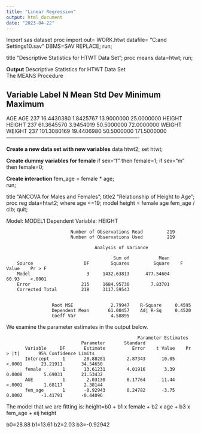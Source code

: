 ```yaml
---
title: "Linear Regression"
output: html_document
date: "2023-04-22"
---
```


Import sas dataset proc import out= WORK.htwt datafile= "C:\Documents and Settings\kwelch\Desktop\b510\htwt.sav" DBMS=SAV REPLACE; run;

title "Descriptive Statistics for HTWT Data Set"; proc means data=htwt; run;

**Output** Descriptive Statistics for HTWT Data Set\
The MEANS Procedure

## Variable Label N Mean Std Dev Minimum Maximum

AGE AGE 237 16.4430380 1.8425767 13.9000000 25.0000000 HEIGHT HEIGHT 237 61.3645570 3.9454019 50.5000000 72.0000000 WEIGHT WEIGHT 237 101.3080169 19.4406980 50.5000000 171.5000000 ----------------------------------------------------------------------------

**Create a new data set with new variables** data htwt2; set htwt;

**Create dummy variables for female** if sex="f" then female=1; if sex="m" then female=0;

**Create interaction** fem_age = female \* age;\
run;

title "ANCOVA for Males and Females"; title2 "Relationship of Height to Age"; proc reg data=htwt2; where age \<=19; model height = female age fem_age / clb; quit;

Model: MODEL1 Dependent Variable: HEIGHT

```         
                        Number of Observations Read         219
                        Number of Observations Used         219

                                 Analysis of Variance

                                        Sum of           Mean
    Source                   DF        Squares         Square    F Value    Pr > F
    Model                     3     1432.63813      477.54604      60.93    <.0001
    Error                   215     1684.95730        7.83701
    Corrected Total         218     3117.59543


                 Root MSE              2.79947    R-Square     0.4595
                 Dependent Mean       61.00457    Adj R-Sq     0.4520
                 Coeff Var             4.58895
```

We examine the parameter estimates in the output below.

```         
                                                 Parameter Estimates
                            Parameter       Standard
       Variable     DF       Estimate          Error    t Value    Pr > |t|       95% Confidence Limits
       Intercept     1       28.88281        2.87343      10.05      <.0001       23.21911       34.54650
       female        1       13.61231        4.01916       3.39      0.0008        5.69031       21.53432
       AGE           1        2.03130        0.17764      11.44      <.0001        1.68117        2.38144
       fem_age       1       -0.92943        0.24782      -3.75      0.0002       -1.41791       -0.44096
```

The model that we are fitting is: height=b0 + b1 x female + b2 x age + b3 x fem_age + eij height

b0=28.88 b1=13.61 b2=2.03 b3=-0.92942
